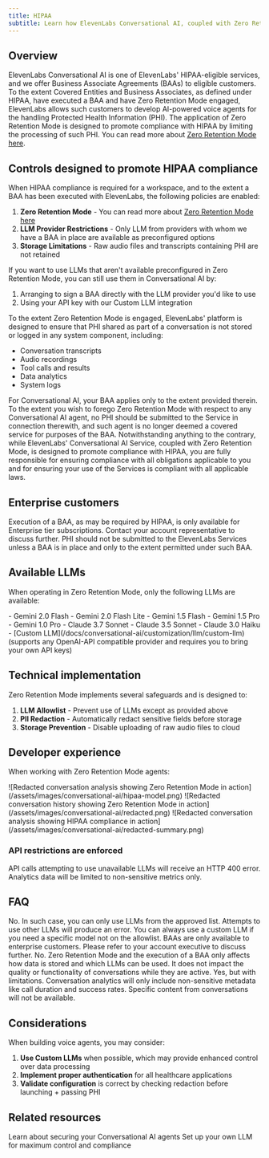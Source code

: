 ```yaml
---
title: HIPAA
subtitle: Learn how ElevenLabs Conversational AI, coupled with Zero Retention Mode, is designed to promote HIPAA compliance for healthcare applications. Please refer to our [compliance page](https://compliance.elevenlabs.io/) for the latest information.
---
```


## Overview

ElevenLabs Conversational AI is one of ElevenLabs' HIPAA-eligible services, and we offer Business Associate Agreements (BAAs) to eligible customers. To the extent Covered Entities and Business Associates, as defined under HIPAA, have executed a BAA and have Zero Retention Mode engaged, ElevenLabs allows such customers to develop AI-powered voice agents for the handling Protected Health Information (PHI). The application of Zero Retention Mode is designed to promote compliance with HIPAA by limiting the processing of such PHI. You can read more about [Zero Retention Mode here](https://elevenlabs.io/docs/resources/zero-retention-mode).

## Controls designed to promote HIPAA compliance

When HIPAA compliance is required for a workspace, and to the extent a BAA has been executed with ElevenLabs, the following policies are enabled:

1. **Zero Retention Mode** - You can read more about [Zero Retention Mode here](https://elevenlabs.io/docs/resources/zero-retention-mode)
2. **LLM Provider Restrictions** - Only LLM from providers with whom we have a BAA in place are available as preconfigured options
3. **Storage Limitations** - Raw audio files and transcripts containing PHI are not retained

<Note>

If you want to use LLMs that aren't available preconfigured in Zero Retention Mode, you can still use them in Conversational AI by:

1. Arranging to sign a BAA directly with the LLM provider you'd like to use
2. Using your API key with our Custom LLM integration

</Note>

To the extent Zero Retention Mode is engaged, ElevenLabs' platform is designed to ensure that PHI shared as part of a conversation is not stored or logged in any system component, including:

- Conversation transcripts
- Audio recordings
- Tool calls and results
- Data analytics
- System logs

<Warning>
  For Conversational AI, your BAA applies only to the extent provided therein. To the extent you
  wish to forego Zero Retention Mode with respect to any Conversational AI agent, no PHI should be
  submitted to the Service in connection therewith, and such agent is no longer deemed a covered
  service for purposes of the BAA. Notwithstanding anything to the contrary, while ElevenLabs'
  Conversational AI Service, coupled with Zero Retention Mode, is designed to promote compliance
  with HIPAA, you are fully responsible for ensuring compliance with all obligations applicable to
  you and for ensuring your use of the Services is compliant with all applicable laws.
</Warning>

## Enterprise customers

<Note>
  Execution of a BAA, as may be required by HIPAA, is only available for Enterprise tier
  subscriptions. Contact your account representative to discuss further. PHI should not be submitted
  to the ElevenLabs Services unless a BAA is in place and only to the extent permitted under such
  BAA.
</Note>

## Available LLMs

When operating in Zero Retention Mode, only the following LLMs are available:

<AccordionGroup>
  <Accordion title="Google Models">
    - Gemini 2.0 Flash
    - Gemini 2.0 Flash Lite 
    - Gemini 1.5 Flash 
    - Gemini 1.5 Pro 
    - Gemini 1.0 Pro
  </Accordion>
  <Accordion title="Anthropic Models">
    - Claude 3.7 Sonnet
    - Claude 3.5 Sonnet 
    - Claude 3.0 Haiku
  </Accordion>
  <Accordion title="Custom LLMs">
    - [Custom LLM](/docs/conversational-ai/customization/llm/custom-llm) (supports any OpenAI-API
    compatible provider and requires you to bring your own API keys)
  </Accordion>
</AccordionGroup>

## Technical implementation

Zero Retention Mode implements several safeguards and is designed to:

1. **LLM Allowlist** - Prevent use of LLMs except as provided above
2. **PII Redaction** - Automatically redact sensitive fields before storage
3. **Storage Prevention** - Disable uploading of raw audio files to cloud

## Developer experience

When working with Zero Retention Mode agents:

<Steps>
  <Step title="LLMs (except the available LLMs as described above) are disabled in the UI">
    <Frame
      background="subtle"
      caption="The UI shows disabled LLM options with tooltip explanations"
    >
      ![Redacted conversation analysis showing Zero Retention Mode in
      action](/assets/images/conversational-ai/hipaa-model.png)
    </Frame>
  </Step>
  <Step title="Content is redacted from content history">
    <Frame
      background="subtle"
      caption="All sensitive information contained within the prompt or output is redacted and not stored"
    >
      ![Redacted conversation history showing Zero Retention Mode in
      action](/assets/images/conversational-ai/redacted.png)
    </Frame>
  </Step>
  <Step title="Conversation analysis is limited">
    <Frame
      background="subtle"
      caption="Minimal information is visible to ElevenLabs given Zero Retention Mode"
    >
      ![Redacted conversation analysis showing HIPAA compliance in
      action](/assets/images/conversational-ai/redacted-summary.png)
    </Frame>
  </Step>
</Steps>

### API restrictions are enforced

API calls attempting to use unavailable LLMs will receive an HTTP 400 error. Analytics data will be limited to non-sensitive metrics only.

## FAQ

<AccordionGroup>
  <Accordion title="Can I use any LLM if I am subject to HIPAA?">
    No. In such case, you can only use LLMs from the approved list. Attempts to use other LLMs will
    produce an error. You can always use a custom LLM if you need a specific model not on the
    allowlist.
  </Accordion>
  <Accordion title="Can I execute a BAA with ElevenLabs if I am subject to HIPAA?">
    BAAs are only available to enterprise customers. Please refer to your account executive to
    discuss further.
  </Accordion>
  <Accordion title="Does the application of Zero Retention Mode affect conversation quality?">
    No. Zero Retention Mode and the execution of a BAA only affects how data is stored and which
    LLMs can be used. It does not impact the quality or functionality of conversations while they
    are active.
  </Accordion>
  <Accordion title="Can I still analyze conversation data?">
    Yes, but with limitations. Conversation analytics will only include non-sensitive metadata like
    call duration and success rates. Specific content from conversations will not be available.
  </Accordion>
</AccordionGroup>

## Considerations

When building voice agents, you may consider:

1. **Use Custom LLMs** when possible, which may provide enhanced control over data processing
2. **Implement proper authentication** for all healthcare applications
3. **Validate configuration** is correct by checking redaction before launching + passing PHI

## Related resources

<CardGroup cols={2}>
  <Card
    title="Conversational AI Security"
    href="/docs/conversational-ai/customization/authentication"
  >
    Learn about securing your Conversational AI agents
  </Card>
  <Card title="Custom LLM Integration" href="/docs/conversational-ai/customization/llm/custom-llm">
    Set up your own LLM for maximum control and compliance
  </Card>
</CardGroup>
